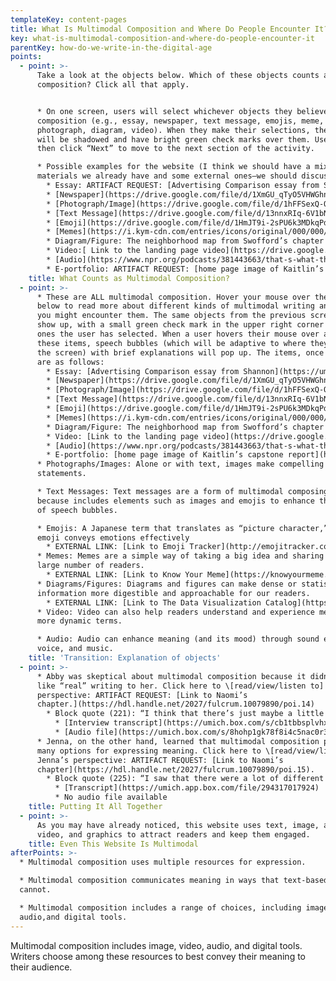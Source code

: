 ```yaml
---
templateKey: content-pages
title: What Is Multimodal Composition and Where Do People Encounter It?
key: what-is-multimodal-composition-and-where-do-people-encounter-it
parentKey: how-do-we-write-in-the-digital-age
points:
  - point: >-
      Take a look at the objects below. Which of these objects counts as
      composition? Click all that apply.


      * On one screen, users will select whichever objects they believe count as
      composition (e.g., essay, newspaper, text message, emojis, meme,
      photograph, diagram, video). When they make their selections, the objects
      will be shadowed and have bright green check marks over them. Users will
      then click “Next” to move to the next section of the activity.

      * Possible examples for the website (I think we should have a mix of
      materials we already have and some external ones—we should discuss):
        * Essay: ARTIFACT REQUEST: [Advertising Comparison essay from Shannon](https://umich.app.box.com/file/294323019327)
        * [Newspaper](https://drive.google.com/file/d/1XmGU_qTyO5VHWGhnwvPOOihfpCxomk9n/view?usp=sharing) (from pexels.com)
        * [Photograph/Image](https://drive.google.com/file/d/1hFFSexQ-OcdKW0n1iGAMwmDf0gHkNzkm/view?usp=sharing) (from pexels.com)
        * [Text Message](https://drive.google.com/file/d/13nnxRIq-6V1bNBLBCD4jK3NhUvwvsL3j/view?usp=sharing) (from picjumbo.com)
        * [Emoji](https://drive.google.com/file/d/1HmJT9i-2sPU6k3MDkqPdvDbb3SFtWt8q/view?usp=sharing)
        * [Memes](https://i.kym-cdn.com/entries/icons/original/000/000/143/493654d6ef.jpg) (from knowyourmeme.com)
        * Diagram/Figure: The neighborhood map from Swofford’s chapter (261). [Link to Sarah’s chapter.](https://hdl.handle.net/2027/fulcrum.10079890/poi.12)
        * Video:[ Link to the landing page video](https://drive.google.com/open?id=1Q7x9WkgHwH3dPr7dGuf6x1uGImiY53sA)
        * [Audio](https://www.npr.org/podcasts/381443663/that-s-what-they-say) (from npr.com)
        * E-portfolio: ARTIFACT REQUEST: [home page image of Kaitlin’s capstone report](https://umich.app.box.com/file/34273619647)
    title: What Counts as Multimodal Composition?
  - point: >-
      * These are ALL multimodal composition. Hover your mouse over the items
      below to read more about different kinds of multimodal writing and where
      you might encounter them. The same objects from the previous screen will
      show up, with a small green check mark in the upper right corner for the
      ones the user has selected. When a user hovers their mouse over all of
      these items, speech bubbles (which will be adaptive to where they are on
      the screen) with brief explanations will pop up. The items, once again,
      are as follows:
        * Essay: [Advertising Comparison essay from Shannon](https://umich.app.box.com/file/294323019327)
        * [Newspaper](https://drive.google.com/file/d/1XmGU_qTyO5VHWGhnwvPOOihfpCxomk9n/view?usp=sharing) (from pexels.com)
        * [Photograph/Image](https://drive.google.com/file/d/1hFFSexQ-OcdKW0n1iGAMwmDf0gHkNzkm/view?usp=sharing) (from pexels.com)
        * [Text Message](https://drive.google.com/file/d/13nnxRIq-6V1bNBLBCD4jK3NhUvwvsL3j/view?usp=sharing) (from picjumbo.com)
        * [Emoji](https://drive.google.com/file/d/1HmJT9i-2sPU6k3MDkqPdvDbb3SFtWt8q/view?usp=sharing)
        * [Memes](https://i.kym-cdn.com/entries/icons/original/000/000/143/493654d6ef.jpg)  (from knowyourmeme.com)
        * Diagram/Figure: The neighborhood map from Swofford’s chapter (261). [Link to Sarah’s chapter.](https://hdl.handle.net/2027/fulcrum.10079890/poi.12)
        * Video: [Link to the landing page video](https://drive.google.com/open?id=1Q7x9WkgHwH3dPr7dGuf6x1uGImiY53sA)
        * [Audio](https://www.npr.org/podcasts/381443663/that-s-what-they-say) (from npr.org)
        * E-portfolio: [home page image of Kaitlin’s capstone report](https://umich.app.box.com/file/34273619647) 
      * Photographs/Images: Alone or with text, images make compelling
      statements. 

      * Text Messages: Text messages are a form of multimodal composing that
      because includes elements such as images and emojis to enhance the meaning
      of speech bubbles.

      * Emojis: A Japanese term that translates as “picture character,” the
      emoji conveys emotions effectively 
        * EXTERNAL LINK: [Link to Emoji Tracker](http://emojitracker.com/), which shows real time numbers for emoji use on Twitter (with a warning for epilepsy). Perhaps there is a better, more accessible example for users to play around with?
      * Memes: Memes are a simple way of taking a big idea and sharing it with a
      large number of readers. 
        * EXTERNAL LINK: [Link to Know Your Meme](https://knowyourmeme.com/), which provides information and histories for emerging and long-standing memes on the Internet.
      * Diagrams/Figures: Diagrams and figures can make dense or statistical
      information more digestible and approachable for our readers. 
        * EXTERNAL LINK: [Link to The Data Visualization Catalog](https://datavizcatalogue.com/), which shows different kinds of visualizations used to represent data.
      * Video: Video can also help readers understand and experience meaning in
      more dynamic terms. 

      * Audio: Audio can enhance meaning (and its mood) through sound effects,
      voice, and music.
    title: 'Transition: Explanation of objects'
  - point: >-
      * Abby was skeptical about multimodal composition because it didn’t seem
      like “real” writing to her. Click here to \[read/view/listen to] Abby’s
      perspective: ARTIFACT REQUEST: [Link to Naomi’s
      chapter.](https://hdl.handle.net/2027/fulcrum.10079890/poi.14)
        * Block quote (221): “I think that there’s just maybe a little bit too much of a focus on online writing just because—just as someone who’s coming from a science background who was interested in writing, none of the online stuff is relevant. Learning different writing styles and being able to go to a professional and ask them to help you with this specific type of writing that you’re interested in is more important to me than learning how to blog, or to look at an online portfolio, or something like that.”
          * [Interview transcript](https://umich.box.com/s/cb1tbbsplvhxljmcmfsw9gjgcnf8mz87)
          * [Audio file](https://umich.box.com/s/8hohp1gk78f8i4c5nac0r3bx7v32fqqc)
      * Jenna, on the other hand, learned that multimodal composition provides
      many options for expressing meaning. Click here to \[read/view/listen to]
      Jenna’s perspective: ARTIFACT REQUEST: [Link to Naomi’s
      chapter](https://hdl.handle.net/2027/fulcrum.10079890/poi.15).
        * Block quote (225): “I saw that there were a lot of different ways to say something, if that makes sense. It depends who you’re saying it to and why you’re saying it. I realize you have to think—there are a lot more decisions that go into how you want to convey something…. Like how do you want to—do you want it to be in an essay? Like literally words on a page or do you want to turn it into something with pictures or do you want to put it on a website? All of the things that play into that. If it’s just an essay anyone can read it but then if you put pictures with it you’re influencing people to see a certain thing or if you put it on a website then how do people navigate your website and where is the emphasis? There’s so many decisions that go into that.”
          * [Transcript](https://umich.app.box.com/file/294317017924)
          * No audio file available
    title: Putting It All Together
  - point: >-
      As you may have already noticed, this website uses text, image, audio,
      video, and graphics to attract readers and keep them engaged.
    title: Even This Website Is Multimodal
afterPoints: >-
  * Multimodal composition uses multiple resources for expression.

  * Multimodal composition communicates meaning in ways that text-based writing
  cannot.

  * Multimodal composition includes a range of choices, including image, video,
  audio,and digital tools.
---
```

Multimodal composition includes image, video, audio, and digital tools. Writers choose among these resources to best convey their meaning to their audience.
